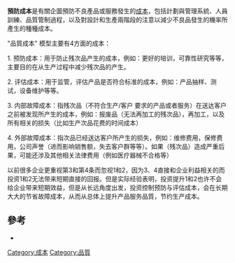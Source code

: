 '''預防成本'''是有關企圖預防不良產品或服務發生的[[成本|成本]]，包括計劃與管理系統、人員訓練、品質管制過程，以及對設計和生產兩階段的注意以減少不良品發生的機率所產生的種種成本。

"品質成本" 模型主要有4方面的成本：

1. 预防成本：用于防止残次品产生的成本，例如：更好的培训，可靠性研究等等，主要目的在从生产过程中减少残次品的产生。

2. 评估成本：用于监管，评估产品是否符合标准的成本，例如：产品抽样、测试，设备维护等等。

3. 内部故障成本：指残次品（不符合生产/客户 要求的产品或者服务）在送达客户之前被发现所产生的成本，例如：报废品（无法再加工的残次品），再加工，以及所有相关的损失（比如生产次品花费的时间成本）

4. 外部故障成本：指次品已经送达客户所产生的损失，例如：维修费用，保修费用，公司声誉（进而影响销售额，失去客户群等等）。如果（残次品）造成严重后果，可能还涉及其他相关法律费用（例如医疗器械不合格等）


以前很多企业更重视第3和第4条而忽视1和2，因为3、4直接和企业利益相关的而投资1和2无法带来短期直接的回报。但是实际经验表明，投资提升1和2也许不会给企业带来短期效益，但是从长远角度出发，投资控制预防与评估成本，会在长期大大的节省故障成本，从而从总体上提升产品服务品質，节约生产成本。

== 參考 ==
* {{cite book |author=William J. Stevenson |others=何應欽翻譯 |title=作業管理 |edition=第九版 |publisher=美商麥格羅．希爾國際股份有限公司台灣分公司 |language=zh-hant |isbn=9789861574271|date=2007年9月}}

{{Econ-stub}}
{{Industry-stub}}

[[Category:成本|Category:成本]]
[[Category:品質|Category:品質]]